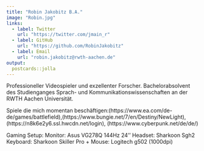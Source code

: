 ```yaml
---
title: "Robin Jakobitz B.A."
image: "Robin.jpg"
links:
  - label: Twitter
    url: "https://twitter.com/jmain_r"
  - label: GitHub
    url: "https://github.com/RobinJakobitz"
  - label: Email
    url: "robin.jakobitz@rwth-aachen.de"
output:
  postcards::jolla
---
```

 
Professioneller Videospieler und exzellenter Forscher. Bachelorabsolvent des Studienganges Sprach- und Kommunikationswissenschaften an der RWTH Aachen Universität.

Spiele die mich momentan beschäftigen:\n 
[Battlefield](https://www.ea.com/de-de/games/battlefield),\n [Destiny 2](https://www.bungie.net/7/en/Destiny/NewLight), \n [Warframe](https://n8k6e2y6.ssl.hwcdn.net/login), \n [Cyberpunk 2077](https://www.cyberpunk.net/de/de/)

Gaming Setup: \n
Monitor:    Asus VG278Q 144Hz 24'' \n
Headset:    Sharkoon Sgh2 \n
Keyboard:   Sharkoon Skiller Pro + \n
Mouse: Logitech g502 (1000dpi)


